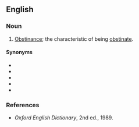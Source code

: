 ==English==

===Noun===
{{en-noun|~|obstinancies}}

# {{lb|en|rare}} [[obstinance|Obstinance]]; the characteristic of being [[obstinate]].

====Synonyms====
* {{l|en|obstinacy}}
* {{l|en|obstinance}}
* {{l|en|obstinancy}}
* {{l|en|obstinateness}}
* {{l|en|stubbornness}}

===References===
* ''Oxford English Dictionary'', 2nd ed., 1989.